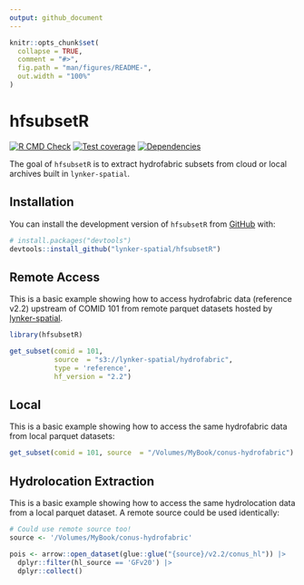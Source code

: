 ```yaml
---
output: github_document
---
```


<!-- README.md is generated from README.Rmd. Please edit that file -->

```r
knitr::opts_chunk$set(
  collapse = TRUE,
  comment = "#>",
  fig.path = "man/figures/README-",
  out.width = "100%"
)
```

# hfsubsetR

<!-- badges: start -->
[![R CMD Check](https://github.com/lynker-spatial/hfsubsetR/actions/workflows/R-CMD-check.yaml/badge.svg)](https://github.com/lynker-spatial/hfsubsetR/actions/workflows/R-CMD-check.yaml)
[![Test coverage](https://github.com/lynker-spatial/hfsubsetR/actions/workflows/test-coverage.yaml/badge.svg)](https://github.com/lynker-spatial/hfsubsetR/actions/workflows/test-coverage.yaml)
[![Dependencies](https://img.shields.io/badge/dependencies-6/70-orange?style=flat)](#)
<!-- badges: end -->

The goal of `hfsubsetR` is to extract hydrofabric subsets from cloud or local archives built in `lynker-spatial`.

## Installation

You can install the development version of `hfsubsetR` from [GitHub](https://github.com/) with:

``` r
# install.packages("devtools")
devtools::install_github("lynker-spatial/hfsubsetR")
```

## Remote Access

This is a basic example showing how to access hydrofabric data (reference v2.2) upstream of COMID 101 from remote parquet datasets hosted by [lynker-spatial](https://staging.lynker-spatial.com/).

```r
library(hfsubsetR)

get_subset(comid = 101, 
           source  = "s3://lynker-spatial/hydrofabric",
           type = 'reference',
           hf_version = "2.2")
```

## Local

This is a basic example showing how to access the same hydrofabric data from local parquet datasets:

```r
get_subset(comid = 101, source  = "/Volumes/MyBook/conus-hydrofabric")
```

## Hydrolocation Extraction

This is a basic example showing how to access the same hydrolocation data from a local parquet dataset. A remote source could be used identically:

```r
# Could use remote source too!
source <- '/Volumes/MyBook/conus-hydrofabric'

pois <- arrow::open_dataset(glue::glue("{source}/v2.2/conus_hl")) |>
  dplyr::filter(hl_source == 'GFv20') |>
  dplyr::collect()
```